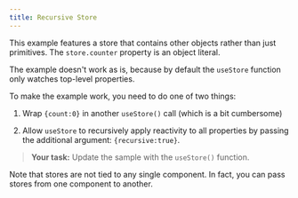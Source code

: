 ```yaml
---
title: Recursive Store
---
```


This example features a store that contains other objects rather than just primitives. The `store.counter` property is an object literal.

The example doesn't work as is, because by default the `useStore` function only watches top-level properties.

To make the example work, you need to do one of two things:

1. Wrap `{count:0}` in another `useStore()` call (which is a bit cumbersome)

1. Allow `useStore` to recursively apply reactivity to all properties by passing the additional argument:  `{recursive:true}`.

> **Your task:** Update the sample with the `useStore()` function.

Note that stores are not tied to any single component. In fact, you can pass stores from one component to another.
